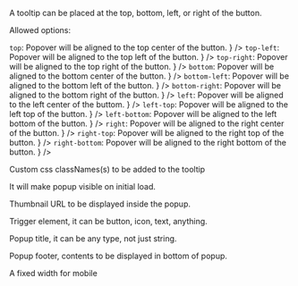 
<PackageInstallGuide packageName="@wpmudev/sui-popover" />

<Section title="Props" border={true}>
		<PropSection title="position" type="string" defaultValue="{{default}}">
			<p>
				A tooltip can be placed at the top, bottom, left, or right of the
				button.
			</p>
			<p>Allowed options:</p>
			<List>
				<span
					label={
						<>
							<Code small={true}>top</Code>: Popover will be aligned
							to the top center of the button.
						</>
					}
				/>
				<span
					label={
						<>
							<Code small={true}>top-left</Code>: Popover will be
							aligned to the top left of the button.
						</>
					}
				/>
				<span
					label={
						<>
							<Code small={true}>top-right</Code>: Popover will be
							aligned to the top right of the button.
						</>
					}
				/>
				<span
					label={
						<>
							<Code small={true}>bottom</Code>: Popover will be
							aligned to the bottom center of the button.
						</>
					}
				/>
				<span
					label={
						<>
							<Code small={true}>bottom-left</Code>: Popover will be
							aligned to the bottom left of the button.
						</>
					}
				/>
				<span
					label={
						<>
							<Code small={true}>bottom-right</Code>: Popover will be
							aligned to the bottom right of the button.
						</>
					}
				/>
				<span
					label={
						<>
							<Code small={true}>left</Code>: Popover will be aligned
							to the left center of the buttom.
						</>
					}
				/>
				<span
					label={
						<>
							<Code small={true}>left-top</Code>: Popover will be
							aligned to the left top of the button.
						</>
					}
				/>
				<span
					label={
						<>
							<Code small={true}>left-bottom</Code>: Popover will be
							aligned to the left bottom of the button.
						</>
					}
				/>
				<span
					label={
						<>
							<Code small={true}>right</Code>: Popover will be aligned
							to the right center of the button.
						</>
					}
				/>
				<span
					label={
						<>
							<Code small={true}>right-top</Code>: Popover will be
							aligned to the right top of the button.
						</>
					}
				/>
				<span
					label={
						<>
							<Code small={true}>right-bottom</Code>: Popover will be
							aligned to the right bottom of the button.
						</>
					}
				/>
			</List>
		</PropSection>
		<PropSection title="className" type="string" defaultValue="{{default}}">
			<p>Custom css classNames(s) to be added to the tooltip</p>
		</PropSection>
		<PropSection title="isOpen" type="boolean" defaultValue="{{default}}">
			<p>
				It will make popup visible on initial load.
			</p>
		</PropSection>
	<PropSection title="image" type="string" defaultValue="{{default}}">
		<p>
			Thumbnail URL to be displayed inside the popup.
		</p>
	</PropSection>
	<PropSection title="trigger" type="node" defaultValue="{{default}}">
		<p>
			Trigger element, it can be button, icon, text, anything.
		</p>
	</PropSection>
	<PropSection title="title" type="node" defaultValue="{{default}}">
		<p>
			Popup title, it can be any type, not just string.
		</p>
	</PropSection>
	<PropSection title="footer" type="node" defaultValue="{{default}}">
		<p>
			Popup footer, contents to be displayed in bottom of popup.
		</p>
	</PropSection>
		<PropSection title="children" type="React Node" defaultValue="{{default}}">
			<p>
				A fixed width for mobile
			</p>
	</PropSection>
</Section>
